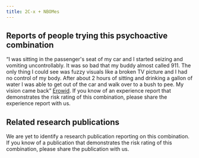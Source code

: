 ---
title: 2C-x + NBOMes
---

## Reports of people trying this psychoactive combination

“I was sitting in the passenger's seat of my car and I started seizing and vomiting uncontrollably. It was so bad that my buddy almost called 911. The only thing I could see was fuzzy visuals like a broken TV picture and I had no control of my body. After about 2 hours of sitting and drinking a gallon of water I was able to get out of the car and walk over to a bush to pee. My vision came back” [Erowid](https://erowid.org/experiences/exp.php?ID=116207).
If you know of an experience report that demonstrates the risk rating of this combination, please share the experience report with us.


## Related research publications

We are yet to identify a research publication reporting on this combination. If you know of a publication that demonstrates the risk rating of this combination, please share the publication with us.
